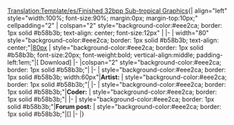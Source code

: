 <noinclude>[[Translation:Template/es/Finished 32bpp Sub-tropical Graphics]]</noinclude><noinclude></noinclude>{| align="left" style="width:100%; font-size:90%; margin:0px; margin-top:10px;" cellpadding="2"
| colspan="2" style="background-color:#eee2ca; border: 1px solid #b58b3b; text-align: center; font-size:12px" |<strong>{{{title}}}</strong>
|-
| width="80" style="background-color:#eee2ca; border: 1px solid #b58b3b; text-align: center;"|[[{{{image}}}|80px]]
| style="background-color:#eee2ca; border: 1px solid #b58b3b; font-size:20px; font-weight:bold; vertical-align:middle; padding-left:1em;"|[{{{file}}} Download]
|-
|colspan="2" style="background-color:#eee2ca; border: 1px solid #b58b3b;"|{{{notes}}}
|-
| style="background-color:#eee2ca; border: 1px solid #b58b3b; width:60px"|<strong>Artist:</strong>
| style="background-color:#eee2ca; border: 1px solid #b58b3b;"|{{{artist}}}
|-
| style="background-color:#eee2ca; border: 1px solid #b58b3b;"|<strong>Coder:</strong>
| style="background-color:#eee2ca; border: 1px solid #b58b3b;"|{{{coder}}}
|-
| style="background-color:#eee2ca; border: 1px solid #b58b3b;"|<strong>Forum post:</strong>
| style="background-color:#eee2ca; border: 1px solid #b58b3b;"|[{{{forum}}}]
|-
|}